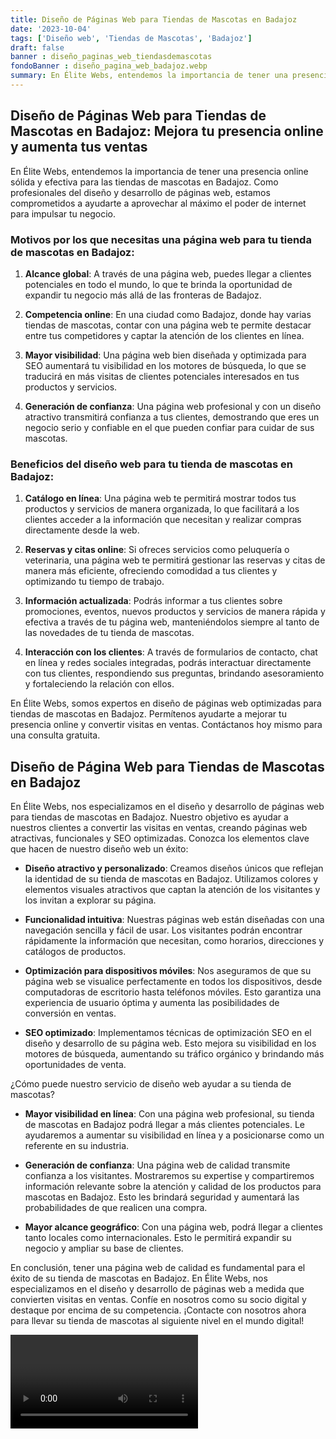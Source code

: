 ```yaml
---
title: Diseño de Páginas Web para Tiendas de Mascotas en Badajoz
date: '2023-10-04'
tags: ['Diseño web', 'Tiendas de Mascotas', 'Badajoz']
draft: false
banner : diseño_paginas_web_tiendasdemascotas
fondoBanner : diseño_pagina_web_badajoz.webp
summary: En Élite Webs, entendemos la importancia de tener una presencia online sólida y efectiva para las tiendas de mascotas en Badajoz. Como profesionales del diseño y desarrollo de páginas web, estamos comprometidos a ayudarte a aprovechar al máximo el poder de internet para impulsar tu negocio. 
---
```


## Diseño de Páginas Web para Tiendas de Mascotas en Badajoz: Mejora tu presencia online y aumenta tus ventas

En Élite Webs, entendemos la importancia de tener una presencia online sólida y efectiva para las tiendas de mascotas en Badajoz. Como profesionales del diseño y desarrollo de páginas web, estamos comprometidos a ayudarte a aprovechar al máximo el poder de internet para impulsar tu negocio. 

### Motivos por los que necesitas una página web para tu tienda de mascotas en Badajoz:

1. **Alcance global**: A través de una página web, puedes llegar a clientes potenciales en todo el mundo, lo que te brinda la oportunidad de expandir tu negocio más allá de las fronteras de Badajoz.

2. **Competencia online**: En una ciudad como Badajoz, donde hay varias tiendas de mascotas, contar con una página web te permite destacar entre tus competidores y captar la atención de los clientes en línea.

3. **Mayor visibilidad**: Una página web bien diseñada y optimizada para SEO aumentará tu visibilidad en los motores de búsqueda, lo que se traducirá en más visitas de clientes potenciales interesados en tus productos y servicios.

4. **Generación de confianza**: Una página web profesional y con un diseño atractivo transmitirá confianza a tus clientes, demostrando que eres un negocio serio y confiable en el que pueden confiar para cuidar de sus mascotas.

### Beneficios del diseño web para tu tienda de mascotas en Badajoz:

1. **Catálogo en línea**: Una página web te permitirá mostrar todos tus productos y servicios de manera organizada, lo que facilitará a los clientes acceder a la información que necesitan y realizar compras directamente desde la web.

2. **Reservas y citas online**: Si ofreces servicios como peluquería o veterinaria, una página web te permitirá gestionar las reservas y citas de manera más eficiente, ofreciendo comodidad a tus clientes y optimizando tu tiempo de trabajo.

3. **Información actualizada**: Podrás informar a tus clientes sobre promociones, eventos, nuevos productos y servicios de manera rápida y efectiva a través de tu página web, manteniéndolos siempre al tanto de las novedades de tu tienda de mascotas.

4. **Interacción con los clientes**: A través de formularios de contacto, chat en línea y redes sociales integradas, podrás interactuar directamente con tus clientes, respondiendo sus preguntas, brindando asesoramiento y fortaleciendo la relación con ellos.

En Élite Webs, somos expertos en diseño de páginas web optimizadas para tiendas de mascotas en Badajoz. Permítenos ayudarte a mejorar tu presencia online y convertir visitas en ventas. Contáctanos hoy mismo para una consulta gratuita.

<GifSeo />

<Cta />

## Diseño de Página Web para Tiendas de Mascotas en Badajoz

En Élite Webs, nos especializamos en el diseño y desarrollo de páginas web para tiendas de mascotas en Badajoz. Nuestro objetivo es ayudar a nuestros clientes a convertir las visitas en ventas, creando páginas web atractivas, funcionales y SEO optimizadas. Conozca los elementos clave que hacen de nuestro diseño web un éxito:

- **Diseño atractivo y personalizado**: Creamos diseños únicos que reflejan la identidad de su tienda de mascotas en Badajoz. Utilizamos colores y elementos visuales atractivos que captan la atención de los visitantes y los invitan a explorar su página.

- **Funcionalidad intuitiva**: Nuestras páginas web están diseñadas con una navegación sencilla y fácil de usar. Los visitantes podrán encontrar rápidamente la información que necesitan, como horarios, direcciones y catálogos de productos. 

- **Optimización para dispositivos móviles**: Nos aseguramos de que su página web se visualice perfectamente en todos los dispositivos, desde computadoras de escritorio hasta teléfonos móviles. Esto garantiza una experiencia de usuario óptima y aumenta las posibilidades de conversión en ventas.

- **SEO optimizado**: Implementamos técnicas de optimización SEO en el diseño y desarrollo de su página web. Esto mejora su visibilidad en los motores de búsqueda, aumentando su tráfico orgánico y brindando más oportunidades de venta.

¿Cómo puede nuestro servicio de diseño web ayudar a su tienda de mascotas?

- **Mayor visibilidad en línea**: Con una página web profesional, su tienda de mascotas en Badajoz podrá llegar a más clientes potenciales. Le ayudaremos a aumentar su visibilidad en línea y a posicionarse como un referente en su industria.

- **Generación de confianza**: Una página web de calidad transmite confianza a los visitantes. Mostraremos su expertise y compartiremos información relevante sobre la atención y calidad de los productos para mascotas en Badajoz. Esto les brindará seguridad y aumentará las probabilidades de que realicen una compra.

- **Mayor alcance geográfico**: Con una página web, podrá llegar a clientes tanto locales como internacionales. Esto le permitirá expandir su negocio y ampliar su base de clientes.

En conclusión, tener una página web de calidad es fundamental para el éxito de su tienda de mascotas en Badajoz. En Élite Webs, nos especializamos en el diseño y desarrollo de páginas web a medida que convierten visitas en ventas. Confíe en nosotros como su socio digital y destaque por encima de su competencia. ¡Contacte con nosotros ahora para llevar su tienda de mascotas al siguiente nivel en el mundo digital!

<Video />

<CtaBot job='Tiendas de Mascotas' city='Badajoz'/>

<Gmaps query='Badajoz+españa+maps' />